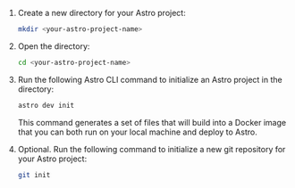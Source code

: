 1. Create a new directory for your Astro project:

    ```sh
    mkdir <your-astro-project-name>
    ```

2. Open the directory:

    ```sh
    cd <your-astro-project-name>
    ```

3. Run the following Astro CLI command to initialize an Astro project in the directory:

    ```sh
    astro dev init
    ```

    This command generates a set of files that will build into a Docker image that you can both run on your local machine and deploy to Astro.

4. Optional. Run the following command to initialize a new git repository for your Astro project:

    ```sh
    git init
    ```
